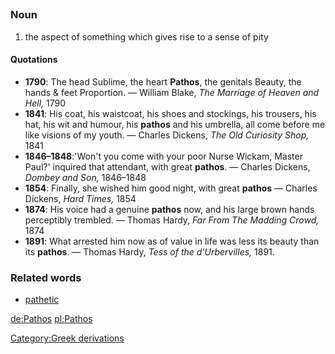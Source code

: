 =={{en}}==
===Noun===
# the aspect of something which gives rise to a sense of pity

====Quotations====
*'''1790''': The head Sublime, the heart '''Pathos''', the genitals Beauty, the hands & feet Proportion. &mdash; William Blake, ''The Marriage of Heaven and Hell,'' 1790
*'''1841''': His coat, his waistcoat, his shoes and stockings, his trousers, his hat, his wit and humour, his '''pathos''' and his umbrella, all come before me like visions of my youth. &mdash; Charles Dickens, ''The Old Curiosity Shop,'' 1841
*'''1846&ndash;1848''':'Won't you come with your poor Nurse Wickam, Master Paul?' inquired that attendant, with great '''pathos'''. &mdash; Charles Dickens, ''Dombey and Son,'' 1846&ndash;1848
*'''1854''': Finally, she wished him good night, with great '''pathos''' &mdash; Charles Dickens, ''Hard Times,'' 1854
*'''1874''': His voice had a genuine '''pathos''' now, and his large brown hands perceptibly trembled. &mdash; Thomas Hardy, ''Far From The Madding Crowd,'' 1874
*'''1891''': What arrested him now as of value in life was less its beauty than its '''pathos'''. &mdash; Thomas Hardy, ''Tess of the d'Urbervilles,'' 1891.


===Related words===
*[[pathetic]]

[[de:Pathos]]
[[pl:Pathos]]
[[Category:Greek derivations]]